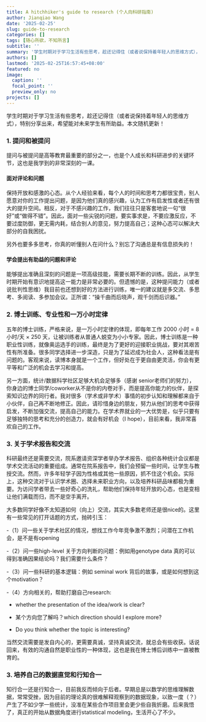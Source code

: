 ```yaml
---
title: A hitchhiker's guide to research (个人向科研指南)
author: Jianqiao Wang
date: '2025-02-25'
slug: guide-to-research
categories: []
tags: [随心所欲，不知所言]
subtitle: ''
summary: '学生时期对于学习生活有些思考，趁还记得住（或者说保持着年轻人的思维方式），特别分享出来，希望能对未来学生有所助益。本文随机更新！'
authors: []
lastmod: '2025-02-25T16:57:45+08:00'
featured: no
image:
  caption: ''
  focal_point: ''
  preview_only: no
projects: []
---
```


学生时期对于学习生活有些思考，趁还记得住（或者说保持着年轻人的思维方式），特别分享出来，希望能对未来学生有所助益。本文随机更新！

### 1. 提问和被提问

提问与被提问是高等教育最重要的部分之一，也是个人成长和科研进步的关键环节，这也是我学到的非常深刻的一课。

#### 面对评论和问题

保持开放和感激的心态。从个人经验来看，每个人的时间和思考力都很宝贵，别人愿意对你的工作提出问题，是因为他们真的感兴趣，认为工作有启发性或者还有很大的提升空间。相反，对于不感兴趣的工作，我们往往只是客套地说一句“很好”或“做得不错”。因此，面对一些尖锐的问题，要实事求是，不要应激反应，不要过度防御，更无需内耗，结合别人的意见，努力提高自己；这种心态可以解决大部分的自我困扰。

另外也要多多思考，你真的听懂别人在问什么？别忘了沟通总是有信息损失的！

#### 学会提出有助益的问题和评论

能够提出准确且深刻的问题是一项高级技能，需要长期不断的训练。因此，从学生时期开始有意识地提高这一能力是非常必要的。但遗憾的是，这种提问能力（或者说批判性思维）我目前也还想到好的方法进行训练，唯一的建议就是多交流、多思考、多阅读、多参加会议。正所谓：“操千曲而后晓声，观千剑而后识器。”

### 2. 博士训练、专业性和一万小时定律

五年的博士训练，严格来说，是一万小时定律的体现，即每年工作 2000 小时 = 8 小时/天 × 250 天，让被训练者从普通人蜕变为小小专家。因此，博士训练是一种职业性训练，就像奥运选手的训练，最终是为了更好的迎接职业挑战，要对其艰苦性有所准备。很多同学选择进一步深造，只是为了延迟成为社会人，这种看法是有问题的。客观来说，读博本身就是一个工作，但好处在于更自由更灵活，你会有更平等和广泛的机会去学习和提高。

另一方面，统计/数据科学社区足够大机会足够多（感谢 senior老师们的努力），你身边的博士同学/coworker从不是你的内卷对手，而是提高你能力的伙伴，是探索知识边界的同行者。我对很多（学术或非学术）事情的初步认知和理解都来自于小伙伴，自己再不断地修正。因此，请珍惜身边的朋友，努力从他们的思考中获得启发，不断加强交流，提高自己的能力。在学术界就业的一大优势是，似乎只要有足够独特的思考和充分的创造力，就会有好机会（I hope），目前来看，我非常喜欢自己的工作。

### 3. 关于学术报告和交流

科研最终还是需要交流，院系邀请资深学者举办学术报告、组织各种统计会议都是学术交流活动的重要组成。通常在院系报告中，我们会预留一些时间，让学生与教授交流。然而，许多年轻学子因为性格或其他一些原因，抓不住这个机会。实际上，这种交流对于认识学术圈、选择未来职业方向，以及培养科研品味都极为重要。为访问学者带去一些好奇心的洗礼，帮助他们保持年轻开放的心态，也是变相让他们满载而归，而不是空手离开。

大多数同学好像不太知道如何（向上）交流，其实大多数老师还是很nice的。这里有一些常见的打开话题的方式，抛砖引玉：

-（1）问一些关于学术社区的情况，想找工作今年竞争激不激烈；问潜在工作机会，是不是有opening

-（2）问一些high-level 关于方向判断的问题：例如用genotype data 真的可以得到准确因果结论吗？我们需要什么条件？

-（3）问一些科研的基本逻辑：例如 seminal work 背后的故事，或是如何想到这个motivation？

-（4）方向相关的，帮助打磨自己research:

 - whether the presentation of the idea/work is clear?
 
 - 某个方向您了解吗？which direction should I explore more? 
 
 - Do you think whether the topic is interesting?

当然交流需要是发自内心的，更需要真诚，坚持真诚交流，就总会有些收获。话说回来，有效的沟通自然是职业性的一种体现，这也是我在博士博后训练中一直被教育的。

### 3. 培养自己的数据直觉和行知合一

知行合一还是行知合一，目前我反而倾向于后者。早期总是以数学的思维理解数据，常常受挫，因为目前的理论真的很难解释观察到的数据现象，以致一度（？）产生了不如少学一些统计，没准在某些合作项目里会更少些自我折磨。后来我悟了，真正的开始从数据角度进行statistical modeling，生活开心了不少。 

